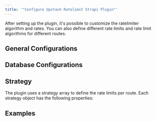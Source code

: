 ```yaml
---
title: '"Configure Upstash Ratelimit Strapi Plugin"'
---
```

After setting up the plugin, it's possible to customize the ratelimiter algorithm and rates. You can also define different rate limits and rate limit algorithms for different routes.
## General Configurations
## Database Configurations
## Strategy
The plugin uses a strategy array to define the rate limits per route. Each strategy object has the following properties:
## Examples